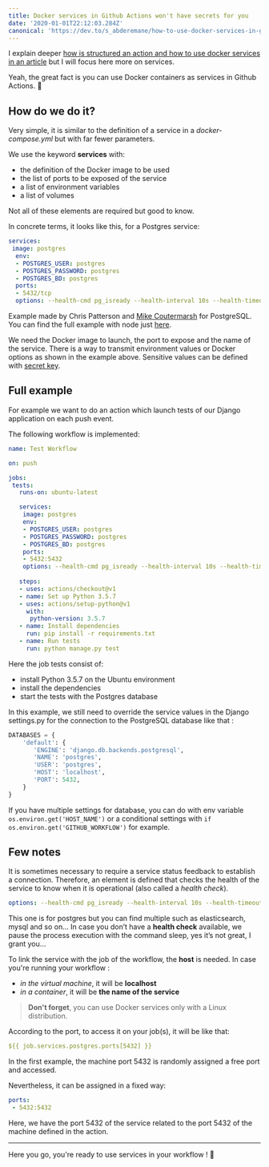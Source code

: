 ```yaml
---
title: Docker services in Github Actions won't have secrets for you
date: '2020-01-01T22:12:03.284Z'
canonical: 'https://dev.to/s_abderemane/how-to-use-docker-services-in-github-actions-6ce'
---
```

I explain deeper [how is structured an action and how to use docker services in an article](/blog/create-github-actions-with-docker-services)  but I will focus here more on services. 

Yeah, the great fact is you can use Docker containers as services in Github Actions. 🎉 

## How do we do it? 

Very simple, it is similar to the definition of a service in a *docker-compose.yml* but with far fewer parameters.

We use the keyword **services** with:
* the definition of the Docker image to be used
* the list of ports to be exposed of the service
* a list of environment variables
* a list of volumes

Not all of these elements are required but good to know.

In concrete terms, it looks like this, for a Postgres service:
```yaml
services:
 image: postgres
  env:
  - POSTGRES_USER: postgres
  - POSTGRES_PASSWORD: postgres
  - POSTGRES_BD: postgres
  ports:
  - 5432/tcp
  options: --health-cmd pg_isready --health-interval 10s --health-timeout 5s --health-retries 5
```
Example made by Chris Patterson and [Mike Coutermarsh](https://dev.to/mscccc) for PostgreSQL. You can find the full example with node just [here](https://github.com/actions/example-services).

We need the Docker image to launch, the port to expose and the name of the service. There is a way to transmit environment values or Docker options as shown in the example above. Sensitive values can be defined with [secret key](https://help.github.com/en/github/automating-your-workflow-with-github-actions/virtual-environments-for-github-actions#creating-and-using-secrets-encrypted-variables).

## Full example
For example we want to do an action which launch tests of our Django application on each push event.

The following workflow is implemented:
```yaml
name: Test Workflow

on: push 

jobs:
 tests:
   runs-on: ubuntu-latest

   services:
    image: postgres
    env:
    - POSTGRES_USER: postgres
    - POSTGRES_PASSWORD: postgres
    - POSTGRES_BD: postgres
    ports:
    - 5432:5432
    options: --health-cmd pg_isready --health-interval 10s --health-timeout 5s --health-retries 5
   
   steps:
   - uses: actions/checkout@v1
   - name: Set up Python 3.5.7
   - uses: actions/setup-python@v1
     with:
      python-version: 3.5.7
   - name: Install dependencies
     run: pip install -r requirements.txt
   - name: Run tests
     run: python manage.py test
```

Here the job tests consist of:
* install Python 3.5.7 on the Ubuntu environment
* install the dependencies
* start the tests with the Postgres database

In this example, we still need to override the service values in the Django settings.py for the connection to the PostgreSQL database like that :
```python
DATABASES = {
    'default': {
       'ENGINE': 'django.db.backends.postgresql',
       'NAME': 'postgres',
       'USER': 'postgres',
       'HOST': 'localhost',
       'PORT': 5432,
    }
}
```
If you have multiple settings for database, you can do with env variable `os.environ.get('HOST_NAME')` or a conditional settings with `if os.environ.get('GITHUB_WORKFLOW')` for example.

## Few notes

It is sometimes necessary to require a service status feedback to establish a connection. Therefore, an element is defined that checks the health of the service to know when it is operational (also called a *health check*). 
```yaml
options: --health-cmd pg_isready --health-interval 10s --health-timeout 5s --health-retries 5
```
This one is for postgres but you can find multiple such as elasticsearch, mysql and so on...
In case you don’t have a **health check** available, we pause the process execution with the command sleep, yes it’s not great, I grant you…

To link the service with the job of the workflow, the **host** is needed. 
In case you're running your workflow :
 * *in the virtual machine*, it will be **localhost**
 * *in a container*, it will be **the name of the service**

> **Don't forget**, you can use Docker services only with a Linux distribution.

According to the port, to access it on your job(s), it will be like that:
```yaml
${{ job.services.postgres.ports[5432] }}
```
In the first example, the machine port 5432 is randomly assigned a free port and accessed.

Nevertheless, it can be assigned in a fixed way:
```yaml
ports:
 - 5432:5432
```
Here, we have the port 5432 of the service related to the port 5432 of the machine defined in the action.

***

Here you go, you're ready to use services in your workflow ! 💪


